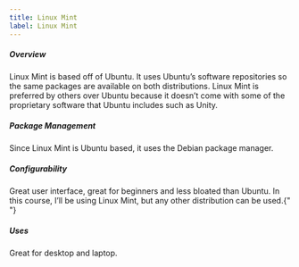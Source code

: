 ```yaml
---
title: Linux Mint
label: Linux Mint
---
```


<h5>Overview</h5>
Linux Mint is based off of Ubuntu. It uses Ubuntu’s software repositories so the
same packages are available on both distributions. Linux Mint is preferred by others
over Ubuntu because it doesn’t come with some of the proprietary software that Ubuntu
includes such as Unity.

<h5>Package Management</h5>
Since Linux Mint is Ubuntu based, it uses the Debian package manager.

<h5>Configurability</h5>
Great user interface, great for beginners and less bloated than Ubuntu. In this course,
I’ll be using Linux Mint, but any other distribution can be used.{" "}

<h5>Uses</h5>
Great for desktop and laptop.
